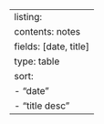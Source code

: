 ---
listing:
  contents: notes
  fields: [date, title]
  type: table
  sort: 
    - "date"
    - "title desc"
---